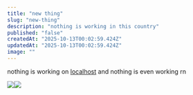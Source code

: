 ```yaml
---
title: "new thing"
slug: "new-thing"
description: "nothing is working in this country"
published: "false"
createdAt: "2025-10-13T00:02:59.424Z"
updatedAt: "2025-10-13T00:02:59.424Z"
image: ""
---
```


nothing is working on [localhost](http://localhost) and nothing is even working rn

![](https://wqjxt2y032.ufs.sh/f/4YMJefoXgf3PdpWG5oIHhDPUSfNy9CtE6aGqZR2uLVOeFiYW)![](https://wqjxt2y032.ufs.sh/f/4YMJefoXgf3PdpWG5oIHhDPUSfNy9CtE6aGqZR2uLVOeFiYW)
